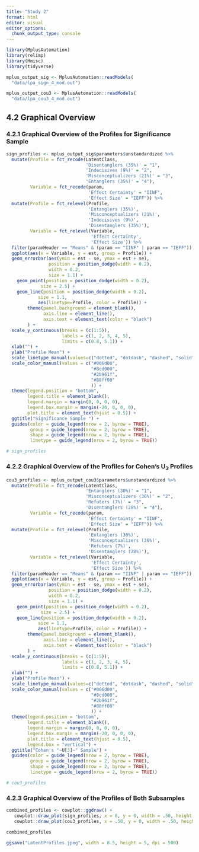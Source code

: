 ```yaml
---
title: "Study 2"
format: html
editor: visual
editor_options: 
  chunk_output_type: console
---
```


```r
library(MplusAutomation)
library(relimp)
library(Hmisc)
library(tidyverse)

mplus_output_sig <- MplusAutomation::readModels(
  "data/lpa_sign_4_mod.out")

mplus_output_cou3 <- MplusAutomation::readModels(
  "data/lpa_cou3_4_mod.out")
```

## 4.2 Graphical Overview

### 4.2.1 Graphical Overview of the Profiles for Significance Sample

```r
sign_profiles <- mplus_output_sig$parameters$unstandardized %>% 
  mutate(Profile = fct_recode(LatentClass,
                              'Disentanglers (35%)' = "1",
                              'Indecisives (9%)' = "2",
                              'Misconceptualizers (21%)' = "3",
                              'Entanglers (35%)' = "4"),
         Variable = fct_recode(param,
                               'Effect Certainty' = "IINF",
                               'Effect Size' = "IEFF")) %>%
  mutate(Profile = fct_relevel(Profile,
                               'Entanglers (35%)',
                               'Misconceptualizers (21%)',
                               'Indecisives (9%)',
                               'Disentanglers (35%)'),
         Variable = fct_relevel(Variable,
                                'Effect Certainty',
                                'Effect Size')) %>%
  filter(paramHeader == "Means" & (param == "IINF" | param == "IEFF")) %>%
  ggplot(aes(x = Variable, y = est, group = Profile)) +
  geom_errorbar(aes(ymin = est - se, ymax = est + se),
                position = position_dodge(width = 0.2),
                width = 0.2,
                size = 1.1) +
    geom_point(position = position_dodge(width = 0.2),
             size = 2.5) +
    geom_line(position = position_dodge(width = 0.2),
            size = 1.1,
            aes(linetype=Profile, color = Profile)) +
        theme(panel.background = element_blank(),
              axis.line = element_line(),
              axis.text = element_text(color = "black")
        ) +
  scale_y_continuous(breaks = (c(1:5)),
                     labels = c(1, 2, 3, 4, 5),
                     limits = c(0.8, 5.1)) +
  xlab("") +
  ylab("Profile Mean") +
  scale_linetype_manual(values=c("dotted", "dotdash", "dashed", "solid"))+
  scale_color_manual(values = c("#006d00",
                                "#8cd000",
                                "#2b961f",                                 
                                "#88ff00"
                                )) +
  theme(legend.position = "bottom",
        legend.title = element_blank(),
        legend.margin = margin(0, 0, 0, 0),
        legend.box.margin = margin(-20, 0, 0, 0),
        plot.title = element_text(hjust = 0.5)) +
  ggtitle("Significance Sample ") +
  guides(color = guide_legend(nrow = 2, byrow = TRUE),
         group = guide_legend(nrow = 2, byrow = TRUE),
         shape = guide_legend(nrow = 2, byrow = TRUE),
         linetype = guide_legend(nrow = 2, byrow = TRUE))

# sign_profiles
```

### 4.2.2 Graphical Overview of the Profiles for Cohen's U<sub>3</sub> Profiles

```r
cou3_profiles <- mplus_output_cou3$parameters$unstandardized %>% 
  mutate(Profile = fct_recode(LatentClass,
                              'Entanglers (30%)' = "1",
                              'Misconceptualizers (36%)' = "2",
                              'Refuters (7%)' = "3",
                              'Disentanglers (28%)' = "4"),
         Variable = fct_recode(param,
                               'Effect Certainty' = "IINF",
                               'Effect Size' = "IEFF")) %>%
  mutate(Profile = fct_relevel(Profile,
                               'Entanglers (30%)',
                               'Misconceptualizers (36%)',
                               'Refuters (7%)',
                               'Disentanglers (28%)'),
         Variable = fct_relevel(Variable,
                                'Effect Certainty',
                                'Effect Size')) %>%
  filter(paramHeader == "Means" & (param == "IINF" | param == "IEFF")) %>%
  ggplot(aes(x = Variable, y = est, group = Profile)) +
  geom_errorbar(aes(ymin = est - se, ymax = est + se),
                position = position_dodge(width = 0.2),
                width = 0.2,
                size = 1.1) +
    geom_point(position = position_dodge(width = 0.2),
             size = 2.5) +
    geom_line(position = position_dodge(width = 0.2),
            size = 1.1,
            aes(linetype=Profile, color = Profile)) +
        theme(panel.background = element_blank(),
              axis.line = element_line(),
              axis.text = element_text(color = "black")
        ) +
  scale_y_continuous(breaks = (c(1:5)),
                     labels = c(1, 2, 3, 4, 5),
                     limits = c(0.8, 5.1)) +
  xlab("") +
  ylab("Profile Mean") +
  scale_linetype_manual(values=c("dotted", "dotdash", "dashed", "solid"))+
  scale_color_manual(values = c("#006d00",
                                "#8cd000",
                                "#2b961f",                                 
                                "#88ff00"
                                )) +
  theme(legend.position = "bottom",
        legend.title = element_blank(),
        legend.margin = margin(0, 0, 0, 0),
        legend.box.margin = margin(-20, 0, 0, 0),
        plot.title = element_text(hjust = 0.5),
        legend.box = "vertical") +
  ggtitle("Cohen's "~U[3]~" Sample") +
  guides(color = guide_legend(nrow = 2, byrow = TRUE),
         group = guide_legend(nrow = 2, byrow = TRUE),
         shape = guide_legend(nrow = 2, byrow = TRUE),
         linetype = guide_legend(nrow = 2, byrow = TRUE))

# cou3_profiles
```

### 4.2.3 Graphical Overview of the Profiles of Both Subsamples

```r

combined_profiles <- cowplot::ggdraw() +
   cowplot::draw_plot(sign_profiles, x = 0, y = 0, width = .50, height = 1) +
   cowplot::draw_plot(cou3_profiles, x = .50, y = 0, width = .50, height = 1)

combined_profiles

ggsave("LatentProfiles.jpeg", width = 8.5, height = 5, dpi = 500)
```
